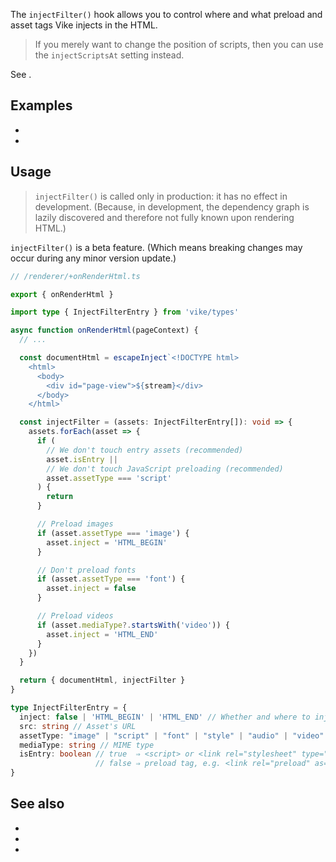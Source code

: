 
The `injectFilter()` hook allows you to control where and what preload and asset tags Vike injects in the HTML.

> If you merely want to change the position of scripts, then you can use the <Link href="/injectScriptsAt">`injectScriptsAt` setting</Link> instead.

See <Link href="/preloading" />.


## Examples

 - <Link href="/examples/custom-preload/renderer/+onRenderHtml.tsx" />
 - <Link href="/test/preload/renderer/+onRenderHtml.tsx" />


## Usage

> `injectFilter()` is called only in production: it has no effect in development. (Because, in development, the dependency graph is <Link href="/lazy-transpiling" >lazily discovered</Link> and therefore not fully known upon rendering HTML.)

<Warning>`injectFilter()` is a beta feature. (Which means breaking changes may occur during any minor version update.)</Warning>

```ts
// /renderer/+onRenderHtml.ts

export { onRenderHtml }

import type { InjectFilterEntry } from 'vike/types'

async function onRenderHtml(pageContext) {
  // ...

  const documentHtml = escapeInject`<!DOCTYPE html>
    <html>
      <body>
        <div id="page-view">${stream}</div>
      </body>
    </html>`

  const injectFilter = (assets: InjectFilterEntry[]): void => {
    assets.forEach(asset => {
      if (
        // We don't touch entry assets (recommended)
        asset.isEntry ||
        // We don't touch JavaScript preloading (recommended)
        asset.assetType === 'script'
      ) {
        return
      }

      // Preload images
      if (asset.assetType === 'image') {
        asset.inject = 'HTML_BEGIN'
      }

      // Don't preload fonts
      if (asset.assetType === 'font') {
        asset.inject = false
      }

      // Preload videos
      if (asset.mediaType?.startsWith('video')) {
        asset.inject = 'HTML_END'
      }
    })
  }

  return { documentHtml, injectFilter }
}
```

```ts
type InjectFilterEntry = {
  inject: false | 'HTML_BEGIN' | 'HTML_END' // Whether and where to inject
  src: string // Asset's URL
  assetType: "image" | "script" | "font" | "style" | "audio" | "video" | "document" | "fetch" | "track" | "worker" | "embed" | "object" | null
  mediaType: string // MIME type
  isEntry: boolean // true  ⇒ <script> or <link rel="stylesheet" type="text/css">
                   // false ⇒ preload tag, e.g. <link rel="preload" as="font">
}
```


## See also

- <Link href="/preloading" />
- <Link href="/streaming" />
- <Link href="/injectScriptsAt" />
